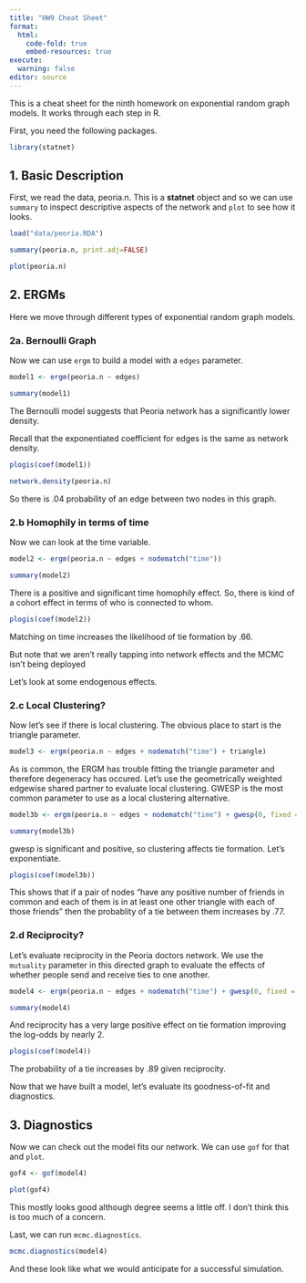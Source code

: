 ```yaml
---
title: "HW9 Cheat Sheet"
format: 
  html:
    code-fold: true
    embed-resources: true
execute:
  warning: false
editor: source
---
```


This is a cheat sheet for the ninth homework on exponential random graph models. It works through each step in R.

First, you need the following packages.

```r
library(statnet)
```


## 1. Basic Description

First, we read the data, peoria.n. This is a **statnet** object and so we can use ``summary`` to inspect descriptive aspects of the network and ``plot`` to see how it looks. 
```r

load("data/peoria.RDA")

summary(peoria.n, print.adj=FALSE)

plot(peoria.n)

```
## 2. ERGMs

Here we move through different types of exponential random graph models.

### 2a. Bernoulli Graph

Now we can use ``ergm`` to build a model with a ``edges`` parameter.

```r

model1 <- ergm(peoria.n ~ edges)

summary(model1)

```

The Bernoulli model suggests that Peoria network has a significantly lower density.

Recall that the exponentiated coefficient for edges is the same as network density.

```r

plogis(coef(model1))

network.density(peoria.n)

```
So there is .04 probability of an edge between two nodes in this graph.

### 2.b Homophily in terms of time

Now we can look at the time variable. 

```r

model2 <- ergm(peoria.n ~ edges + nodematch("time"))

summary(model2)

```

There is a positive and significant time homophily effect. So, there is kind of a cohort effect in terms of who is connected to whom.

```r

plogis(coef(model2))

```

Matching on time increases the likelihood of tie formation by .66.

But note that we aren't really tapping into network effects and the MCMC isn't being deployed

Let's look at some endogenous effects.

### 2.c Local Clustering?

Now let's see if there is local clustering. The obvious place to start is the triangle parameter.

```r

model3 <- ergm(peoria.n ~ edges + nodematch("time") + triangle)

```

As is common, the ERGM has trouble fitting the triangle parameter and therefore degeneracy has occured. Let's use the geometrically weighted edgewise shared partner to evaluate local clustering. GWESP is the most common parameter to use as a local clustering alternative.

```r

model3b <- ergm(peoria.n ~ edges + nodematch("time") + gwesp(0, fixed = TRUE))

summary(model3b)

```

gwesp is significant and positive, so clustering affects tie formation. Let's exponentiate.

```r

plogis(coef(model3b))

```

This shows that if a pair of nodes "have any positive number of friends in common and each of them is in at least one other triangle with each of those friends" then the probablity of a tie between them increases by .77.

### 2.d Reciprocity?

Let's evaluate reciprocity in the Peoria doctors network. We use the ``mutuality`` parameter in this directed graph to evaluate the effects of whether people send and receive ties to one another.

```r

model4 <- ergm(peoria.n ~ edges + nodematch("time") + gwesp(0, fixed = TRUE) + mutual)

summary(model4)

```

And reciprocity has a very large positive effect on tie formation improving the log-odds by nearly 2.

```r

plogis(coef(model4))

```

The probability of a tie increases by .89 given reciprocity.

Now that we have built a model, let's evaluate its goodness-of-fit and diagnostics.

## 3. Diagnostics

Now we can check out the model fits our network. We can use ``gof`` for that and ``plot``.

```r

gof4 <- gof(model4)

plot(gof4)

```


This mostly looks good although degree seems a little off. I don't think this is too much of a concern.

Last, we can run ``mcmc.diagnostics``.

```r

mcmc.diagnostics(model4)

```

And these look like what we would anticipate for a successful simulation.